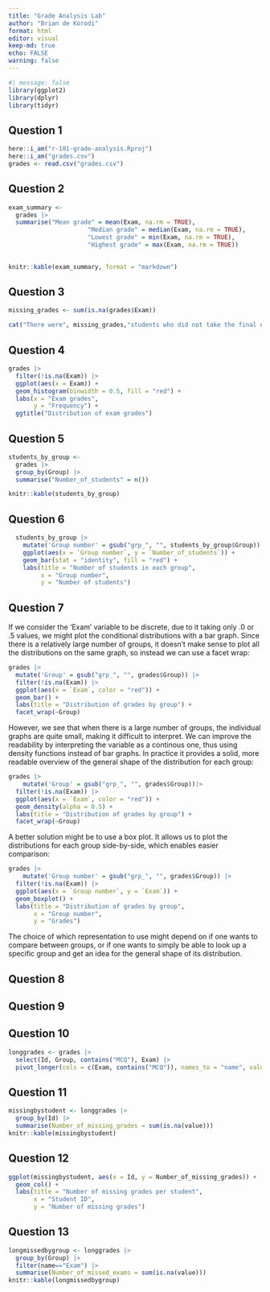 ```yaml
---
title: "Grade Analysis Lab"
author: "Brian de Korodi"
format: html
editor: visual
keep-md: true
echo: FALSE
warning: false
---
```


```r
#| message: false
library(ggplot2)
library(dplyr)
library(tidyr)
```

## Question 1

```r
here::i_am("r-101-grade-analysis.Rproj")
here::i_am("grades.csv")
grades <- read.csv("grades.csv")
```

## Question 2

```r
exam_summary <-
  grades |>
  summarise("Mean grade" = mean(Exam, na.rm = TRUE),
                      "Median grade" = median(Exam, na.rm = TRUE),
                      "Lowest grade" = min(Exam, na.rm = TRUE),
                      "Highest grade" = max(Exam, na.rm = TRUE))
  
```

```r
knitr::kable(exam_summary, format = "markdown")
```

## Question 3

```r
missing_grades <- sum(is.na(grades$Exam))
```

```r
cat("There were", missing_grades,"students who did not take the final exam.")
```

## Question 4

```r
grades |>
  filter(!is.na(Exam)) |>
  ggplot(aes(x = Exam)) +
  geom_histogram(binwidth = 0.5, fill = "red") +
  labs(x = "Exam grades",
       y = "Frequency") +
  ggtitle("Distribution of exam grades")
```

## Question 5

```r
students_by_group <- 
  grades |>
  group_by(Group) |>
  summarise("Number_of_students" = n())
```

```r
knitr::kable(students_by_group)
```

## Question 6

```r
  students_by_group |>
    mutate('Group number' = gsub("grp_", "", students_by_group$Group)) |>
    ggplot(aes(x = `Group number`, y = `Number_of_students`)) +
    geom_bar(stat = "identity", fill = "red") +
    labs(title = "Number of students in each group",
         x = "Group number",
         y = "Number of students") 
```

## Question 7

If we consider the 'Exam' variable to be discrete, due to it taking only .0 or .5 values, we might plot the conditional distributions with a bar graph. Since there is a relatively large number of groups, it doesn't make sense to plot all the distributions on the same graph, so instead we can use a facet wrap:

```r
grades |>
  mutate('Group' = gsub("grp_", "", grades$Group)) |>
  filter(!is.na(Exam)) |>
  ggplot(aes(x = `Exam`, color = "red")) + 
  geom_bar() +
  labs(title = "Distribution of grades by group") +
  facet_wrap(~Group)
```

However, we see that when there is a large number of groups, the individual graphs are quite small, making it difficult to interpret. We can improve the readability by interpreting the variable as a continous one, thus using density functions instead of bar graphs. In practice it provides a solid, more readable overview of the general shape of the distribution for each group:

```r
grades |>
    mutate('Group' = gsub("grp_", "", grades$Group))|>
  filter(!is.na(Exam)) |>
  ggplot(aes(x = `Exam`, color = "red")) + 
  geom_density(alpha = 0.5) +
  labs(title = "Distribution of grades by group") +
  facet_wrap(~Group)
```

A better solution might be to use a box plot. It allows us to plot the distributions for each group side-by-side, which enables easier comparison:

```r
grades |>
    mutate('Group number' = gsub("grp_", "", grades$Group)) |>
  filter(!is.na(Exam)) |>
  ggplot(aes(x = `Group number`, y = `Exam`)) +
  geom_boxplot() +
  labs(title = "Distribution of grades by group",
       x = "Group number",
       y = "Grades")
```

The choice of which representation to use might depend on if one wants to compare between groups, or if one wants to simply be able to look up a specific group and get an idea for the general shape of its distribution.

## Question 8

## Question 9

## Question 10

```r
longgrades <- grades |>
  select(Id, Group, contains("MCQ"), Exam) |>
  pivot_longer(cols = c(Exam, contains("MCQ")), names_to = "name", values_to = "value")
```

## Question 11

```r
missingbystudent <- longgrades |>
  group_by(Id) |>
  summarise(Number_of_missing_grades = sum(is.na(value)))
knitr::kable(missingbystudent)
```

## Question 12

```r
ggplot(missingbystudent, aes(x = Id, y = Number_of_missing_grades)) +
  geom_col() +
  labs(title = "Number of missing grades per student",
       x = "Student ID", 
       y = "Number of missing grades")
```

## Question 13

```r
longmissedbygroup <- longgrades |>
  group_by(Group) |>
  filter(name=="Exam") |>
  summarise(Number_of_missed_exams = sum(is.na(value)))
knitr::kable(longmissedbygroup)
```

